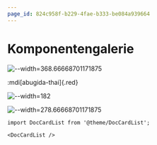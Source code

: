 ```yaml
---
page_id: 824c958f-b229-4fae-b333-be084a939664
---
```


# Komponentengalerie

![--width=368.66668701171875](./images/landschaft.jpg)

:mdi[abugida-thai]{.red}

![--width=182](./images/test.svg)

![--width=278.66668701171875](./images/joke-what-are-clouds-made-of.jpg)

```mdx-code-block
import DocCardList from '@theme/DocCardList';

<DocCardList />
```
